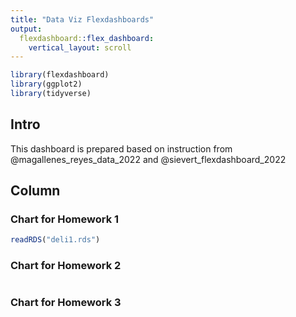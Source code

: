 ```yaml
---
title: "Data Viz Flexdashboards"
output: 
  flexdashboard::flex_dashboard:
    vertical_layout: scroll
---
```


```r
library(flexdashboard)
library(ggplot2)
library(tidyverse)
```



## Intro {.sidebar}

This dashboard is prepared based on instruction from @magallenes_reyes_data_2022 and @sievert_flexdashboard_2022

Column
------------------------------------------------------------

### Chart for Homework 1

```r
readRDS("deli1.rds")
```



### Chart for Homework 2

```r

```

### Chart for Homework 3

```r

```
